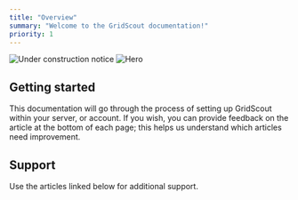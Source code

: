 ```yaml
---
title: "Overview"
summary: "Welcome to the GridScout documentation!"
priority: 1
---
```


<img
  className="block"
  src="/images/notice.png"
  alt="Under construction notice"
/>
<img className="block" src="/images/hero.png" alt="Hero" />

## Getting started

This documentation will go through the process of setting up GridScout within
your server, or account. If you wish, you can provide feedback on the article
at the bottom of each page; this helps us understand which articles need improvement.

<CardGrid>
  <Card
    title="Inviting the Bot"
    description="Learn how to install and set up GridScout on your Discord server"
    href="/docs/intro/invite"
  />
  <Card
    title="Commands Reference"
    description="Explore all available commands and their parameters"
    href="/docs/commands/overview"
  />
</CardGrid>

## Support

Use the articles linked below for additional support.

<CardGrid>
  <Card
    title="About GridScout"
    description="Learn more about how GridScout works, and what it was built with"
    href="/docs/support/about"
    category="Support"
  />
  <Card
    title="Troubleshoot"
    description="Find solutions to common problems and get support"
    href="/docs/support/troubleshoot"
    category="Support"
  />
</CardGrid>
